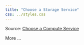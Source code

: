 ```yaml
---
title: "Choose a Storage Service"
css: ../styles.css
---
```


Source: [Choose a Compute Service](https://learn.microsoft.com/en-us/azure/architecture/guide/technology-choices/technology-choices-overview)

More ...

